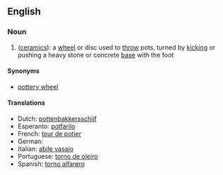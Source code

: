 ==English==

===Noun===
{{en-noun|kick wheels}}

# ([[ceramic]]s): a [[wheel]] or disc used to [[throw]] pots, turned by [[kick]]ing or pushing a heavy stone or concrete [[base]] with the foot

====Synonyms====
* [[pottery wheel]]

====Translations====
* Dutch: [[pottenbakkersschijf]] {{f}}
* Esperanto: [[potfarilo]]
* French: [[tour de potier]] {{m}}
* German: {{t-|de|Töpferei|f}}
* Italian: [[abile vasaio]] {{m}}
* Portuguese: [[torno de oleiro]] {{m}}
* Spanish: [[torno alfarero]] {{m}}